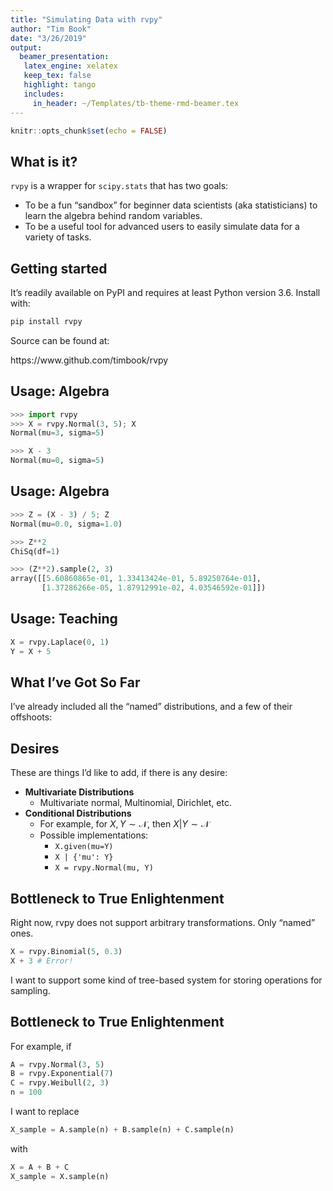 ```yaml
---
title: "Simulating Data with rvpy"
author: "Tim Book"
date: "3/26/2019"
output:
  beamer_presentation:
   latex_engine: xelatex
   keep_tex: false
   highlight: tango
   includes:
     in_header: ~/Templates/tb-theme-rmd-beamer.tex
---
```


```r
knitr::opts_chunk$set(echo = FALSE)
```

## What is it?
`rvpy` is a wrapper for `scipy.stats` that has two goals:

* To be a fun "sandbox" for beginner data scientists (aka statisticians) to learn the algebra behind random variables.
* To be a useful tool for advanced users to easily simulate data for a variety of tasks.

## Getting started
It's readily available on PyPI and requires at least Python version 3.6. Install with:

```bash
pip install rvpy
```

Source can be found at:

https://www.github.com/timbook/rvpy

## Usage: Algebra
```python
>>> import rvpy
>>> X = rvpy.Normal(3, 5); X
Normal(mu=3, sigma=5)
```
\pause
```python
>>> X - 3
Normal(mu=0, sigma=5)
```

## Usage: Algebra
```python
>>> Z = (X - 3) / 5; Z
Normal(mu=0.0, sigma=1.0)
```
\pause
```python
>>> Z**2
ChiSq(df=1)
```
\pause
```python
>>> (Z**2).sample(2, 3)
array([[5.60860865e-01, 1.33413424e-01, 5.89250764e-01],
       [1.37286266e-05, 1.87912991e-02, 4.03546592e-01]])
```

## Usage: Teaching
```python
X = rvpy.Laplace(0, 1)
Y = X + 5
```

\begin{center}
\includegraphics[width=3in]{examples/laplace-hists.png}
\end{center}

## What I've Got So Far
I've already included all the "named" distributions, and a few of their offshoots:

\medskip
\begin{columns}

  \begin{column}{0.3\textwidth}
  \begin{itemize}
    \item Normal
    \item Standard Normal
    \item LogNormal
    \item Cont. Uniform
    \item Gamma
    \item Exponential
    \item $\chi^2$
    \item Beta
    \item T
    \item F
  \end{itemize}
  \end{column}
  
  \begin{column}{0.3\textwidth}
  \begin{itemize}
    \item Cauchy
    \item Standard Cauchy
    \item Laplace
    \item Weibull
    \item Rayleigh
    \item Pareto
    \item Logistic
    \item LogLogistic
    \item Gompertz
    \item Gumbel
  \end{itemize}
  \end{column}
  
  \begin{column}{0.3\textwidth}
  \begin{itemize}
    \item Bernoulli
    \item Binomial
    \item Poisson
    \item Discrete Uniform
    \item Neg. Binomial
    \item Geometric
    \item Hypergeometric
    \item Degenerate
  \end{itemize}
  \end{column}
  
\end{columns}

## Desires
These are things I'd like to add, if there is any desire:

* **Multivariate Distributions**
  - Multivariate normal, Multinomial, Dirichlet, etc.
* **Conditional Distributions**
  - For example, for $X, Y \sim \mathcal{N}$, then $X|Y \sim \mathcal{N}$
  - Possible implementations:
    - `X.given(mu=Y)`
    - `X | {'mu': Y}`
    - `X = rvpy.Normal(mu, Y)`

## Bottleneck to True Enlightenment
Right now, rvpy does not support arbitrary transformations. Only "named" ones.

```python
X = rvpy.Binomial(5, 0.3)
X + 3 # Error!
```

I want to support some kind of tree-based system for storing operations for sampling.

## Bottleneck to True Enlightenment
For example, if

```python
A = rvpy.Normal(3, 5)
B = rvpy.Exponential(7)
C = rvpy.Weibull(2, 3)
n = 100
```

I want to replace

```python
X_sample = A.sample(n) + B.sample(n) + C.sample(n)
```
with
```python
X = A + B + C
X_sample = X.sample(n)
```



